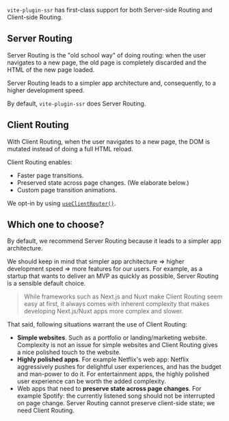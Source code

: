 `vite-plugin-ssr` has first-class support for both Server-side Routing and Client-side Routing.

## Server Routing

Server Routing is the "old school way" of doing routing:
when the user navigates to a new page,
the old page is completely discarded and the HTML of the new page loaded.

Server Routing leads to a simpler app architecture and, consequently, to a higher development speed.

By default, `vite-plugin-ssr` does Server Routing.

## Client Routing

With Client Routing,
when the user navigates to a new page,
the DOM is mutated
instead of doing a full HTML reload.

Client Routing enables:
- Faster page transitions.
- Preserved state across page changes. (We elaborate below.)
- Custom page transition animations.

We opt-in by using [`useClientRouter()`](/useClientRouter).

## Which one to choose?

By default, we recommend Server Routing because it leads to a simpler app architecture.

We should keep in mind that simpler app architecture => higher development speed => more features for our users. For example, as a startup that wants to deliver an MVP as quickly as possible, Server Routing is a sensible default choice.

> While frameworks such as Next.js and Nuxt make Client Routing seem easy at first,
> it always comes with inherent complexity that makes developing Next.js/Nuxt apps more complex and slower.

That said, following situations warrant the use of Client Routing:
 - **Simple websites**. Such as a portfolio or landing/marketing website. Complexity is not an issue for simple websites and Client Routing gives a nice polished touch to the website.
 - **Highly polished apps**. For example Netflix's web app: Netflix aggressively pushes for delightful user experiences, and has the budget and man-power to do it. For entertainment apps, the highly polished user experience can be worth the added complexity.
 - Web apps that need to **preserve state across page changes**. For example Spotify: the currently listened song should not be interrupted on page change. Server Routing cannot preserve client-side state; we need Client Routing.
